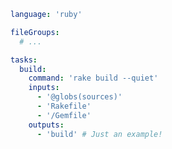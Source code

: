 ```yaml title="<project>/moon.yml" {10}
language: 'ruby'

fileGroups:
  # ...

tasks:
  build:
    command: 'rake build --quiet'
    inputs:
      - '@globs(sources)'
      - 'Rakefile'
      - '/Gemfile'
    outputs:
      - 'build' # Just an example!
```
